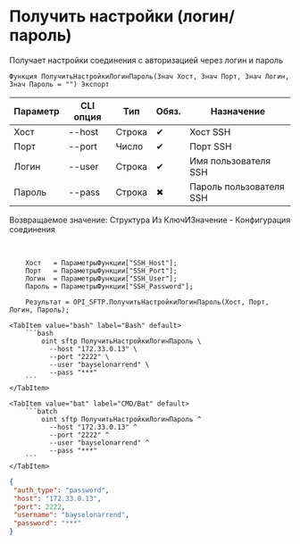 ﻿---
sidebar_position: 6
description: Получить настройки (логин/пароль) и другие функции для работы с SFTP в Открытом пакете интеграций - бесплатной open-source библиотеке интеграций для 1С:Предприятие 8, OneScript и CLI
keywords: [1C, 1С, 1С:Предприятие, 1С:Предприятие 8.3, API, Интеграция, Сервисы, Обмен, OneScript, CLI, SFTP]
---


# Получить настройки (логин/пароль)
 Получает настройки соединения с авторизацией через логин и пароль



`Функция ПолучитьНастройкиЛогинПароль(Знач Хост, Знач Порт, Знач Логин, Знач Пароль = "") Экспорт`

  | Параметр | CLI опция | Тип | Обяз. | Назначение |
  |-|-|-|-|-|
  | Хост | --host | Строка | &#x2714; | Хост SSH |
  | Порт | --port | Число | &#x2714; | Порт SSH |
  | Логин | --user | Строка | &#x2714; | Имя пользователя SSH |
  | Пароль | --pass | Строка | &#x2716; | Пароль пользователя SSH |

  
  Возвращаемое значение:   Структура Из КлючИЗначение -  Конфигурация соединения

<br/>



```bsl title="Пример использования для 1С:Предприятие/OneScript"
    Хост   = ПараметрыФункции["SSH_Host"];
    Порт   = ПараметрыФункции["SSH_Port"];
    Логин  = ПараметрыФункции["SSH_User"];
    Пароль = ПараметрыФункции["SSH_Password"];

    Результат = OPI_SFTP.ПолучитьНастройкиЛогинПароль(Хост, Порт, Логин, Пароль);
```
    

 <Tabs>
  
    <TabItem value="bash" label="Bash" default>
        ```bash
            oint sftp ПолучитьНастройкиЛогинПароль \
              --host "172.33.0.13" \
              --port "2222" \
              --user "bayselonarrend" \
              --pass "***"
        ```
    </TabItem>
  
    <TabItem value="bat" label="CMD/Bat" default>
        ```batch
            oint sftp ПолучитьНастройкиЛогинПароль ^
              --host "172.33.0.13" ^
              --port "2222" ^
              --user "bayselonarrend" ^
              --pass "***"
        ```
    </TabItem>
</Tabs>


```json title="Результат"
{
 "auth_type": "password",
 "host": "172.33.0.13",
 "port": 2222,
 "username": "bayselonarrend",
 "password": "***"
}
```
